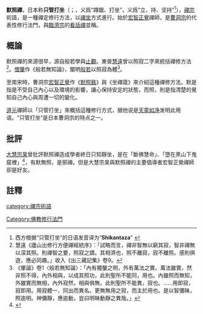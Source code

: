 {{中國禪宗}}
'''默照禪'''，日本称'''只管打坐'''（{{lang-ja|しかんたざ}}；{{lang-sa|utkuṭuka-stha}}，{{IAST|utkuṭuka}}义爲“蹲踞、打坐”，{{IAST|stha}}义爲“立、持、坚持”<ref>西方根据“只管打坐”的日语发音译为“'''Shikantaza'''” {{cite book
|author1=Taigen Dan Leighton|author2=Yi Wu
|title=''Cultivating the Empty Field: The Silent Illumination of Zen Master Hongzhi''
|url=https://books.google.com/books?id=dXhzBgAAQBAJ&pg=PA17
|date=1 August 2000|publisher=Tuttle Publishing|isbn=978-1-4629-1652-8|page=17}}</ref>），[[禪宗|禪宗]]術語，是一種禪定修行方法，以[[禪坐|禪坐]]方式進行。始於[[宏智正覺|宏智正覺]]禪師，是[[曹洞宗|曹洞宗]]的代表性修行法門，與[[臨濟宗|臨濟宗]]的[[看話禪|看話禪]]並稱。

==概論==
默照禪的來源很早，源自般若學與[[止觀|止觀]]。東晉[[慧遠|慧遠]]曾以照寂二字來統括禪修方法<ref>慧遠《廬山出修行方便禪經統序》：「試略而言，禪非智無以窮其寂，智非禪無以深其照。則禪智之要，照寂之謂。其相濟也，照不離寂，寂不離照。感則俱遊，應必同趣。」收入《出三藏記集》卷9。</ref>。[[僧肇|僧肇]]作《般若無知論》，闡明[[般若|般若]]以照寂為體<ref>《肇論》卷1〈般若無知論〉：「內有獨鑒之明，外有萬法之實。萬法雖實，然非照不得，內外相與，以成其照功，此則聖所不能同，用也。內雖照而無知，外雖實而無相，內外寂然，相與俱無。此則聖所不能異，寂也。……用即寂，寂即用。用寂體一，同出而異名。更無無用之寂，而主於用也。是以智彌昧，照逾明。神彌靜，應逾動，豈曰明昧動靜之異哉。」</ref>。

至南宋時，曹洞宗[[宏智正覺|宏智正覺]]作《[[默照銘|默照銘]]》與《坐禪箴》來介紹這種禪修方法。默是指是不受自己內心以及環境的影響，讓心保持安定的狀態，而照，則是指清楚的覺知自己內心與周遭一切的變化。

[[道元|道元]]禪師以「只管打坐」來概括這種修行方式，据他说是[[天童如净|天童如净]]发明此用语。“只管打坐”是日本曹洞宗的特点之一。

==批評==
[[大慧宗杲|大慧宗杲]]曾批評默照禪造成學者終日只知靜坐，是在「斷佛慧命」、「墮在黑山下鬼窟裡」<ref>{{cite book
| series = 大正藏 |volume = 第47冊 No.1998A
| title = 大慧普覺禪師語錄 | chapter = 第17卷 | chapter-url = http://tripitaka.cbeta.org/T47n1998A_017 | at = 884c17 | via = CBETA 電子佛典集成}}</ref>，有默無照，是邪禪。但是大慧宗杲與默照禪的主要倡導者宏智正覺禪師卻是好友。

==註釋==
{{reflist}}

{{禅宗}}{{佛教主题}}
[[category:禪宗術語|category:禪宗術語]]
[[Category:佛教修行法門|Category:佛教修行法門]]